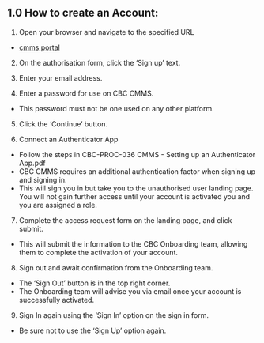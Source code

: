 
## 1.0 How to create an Account:

1. Open your browser and navigate to the specified URL
* [cmms portal](https://cmms.cbcgroup.com.au)

2. On the authorisation form, click the ‘Sign up’ text.

3. Enter your email address.

4. Enter a password for use on CBC CMMS.
* This password must not be one used on any other platform.

5. Click the ‘Continue’ button.

6. Connect an Authenticator App
* Follow the steps in CBC-PROC-036 CMMS - Setting up an Authenticator App.pdf
* CBC CMMS requires an additional authentication factor when signing up and signing in.
* This will sign you in but take you to the unauthorised user landing page. You will not gain further access until your account is activated you and you are assigned a role.

7. Complete the access request form on the landing page, and click submit.
* This will submit the information to the CBC Onboarding team, allowing them to complete the activation of your account.

8. Sign out and await confirmation from the Onboarding team.
* The ‘Sign Out’ button is in the top right corner.
* The Onboarding team will advise you via email once your account is successfully activated.

9. Sign In again using the ‘Sign In’ option on the sign in form.
* Be sure not to use the ‘Sign Up’ option again.